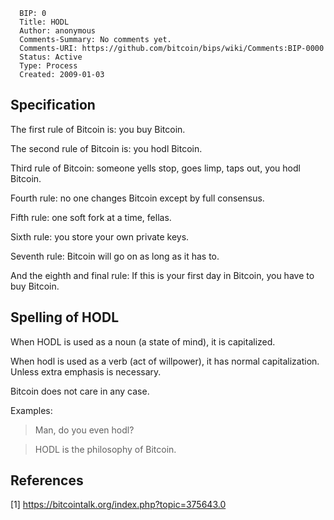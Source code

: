 <pre>
  BIP: 0
  Title: HODL
  Author: anonymous
  Comments-Summary: No comments yet.
  Comments-URI: https://github.com/bitcoin/bips/wiki/Comments:BIP-0000
  Status: Active
  Type: Process
  Created: 2009-01-03
</pre>

==Specification==

The first rule of Bitcoin is: you buy Bitcoin.

The second rule of Bitcoin is: you hodl Bitcoin.

Third rule of Bitcoin: someone yells stop, goes limp, taps out, you hodl Bitcoin.

Fourth rule: no one changes Bitcoin except by full consensus.

Fifth rule: one soft fork at a time, fellas.

Sixth rule: you store your own private keys.

Seventh rule: Bitcoin will go on as long as it has to. 

And the eighth and final rule: If this is your first day in Bitcoin, you have to buy Bitcoin.

==Spelling of HODL==

When HODL is used as a noun (a state of mind), it is capitalized.

When hodl is used as a verb (act of willpower), it has normal capitalization. Unless extra emphasis is necessary.

Bitcoin does not care in any case.

Examples:

<blockquote>
Man, do you even hodl?
</blockquote>

<blockquote>
HODL is the philosophy of Bitcoin.
</blockquote>

==References==

[1] https://bitcointalk.org/index.php?topic=375643.0
